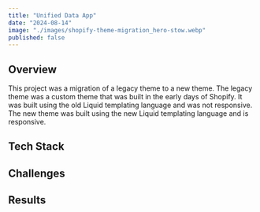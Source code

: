 ```yaml
---
title: "Unified Data App"
date: "2024-08-14"
image: "./images/shopify-theme-migration_hero-stow.webp"
published: false
---
```


## Overview

This project was a migration of a legacy theme to a new theme. The legacy theme was a custom theme that was built in the early days of Shopify. It was built using the old Liquid templating language and was not responsive. The new theme was built using the new Liquid templating language and is responsive.

## Tech Stack

## Challenges

## Results